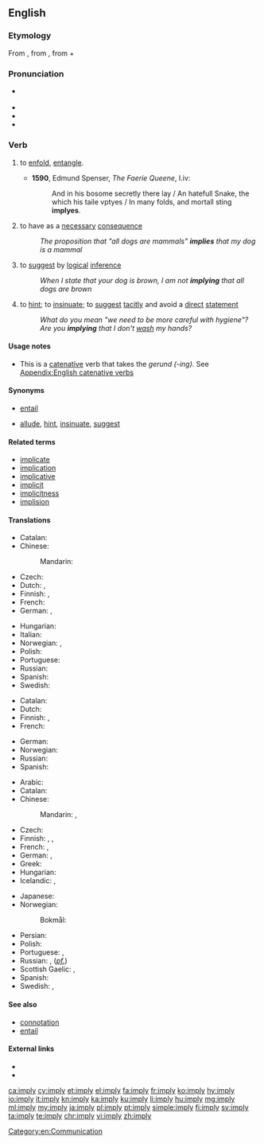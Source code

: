 ==English==

===Etymology===
From {{etyl|fro|en}} {{term|emplier|lang=fro}}, from {{etyl|la|en}} {{term|implicare||to infold, involve|lang=la}}, from {{term|in||in}} + {{term|plicare||to fold}}

===Pronunciation===
* {{a|GenAm|RP}} {{IPA|/ɪmˈplaɪ/|lang=en}}
* {{audio|en-us-imply.ogg|Audio (US)|lang=en}}
* {{rhymes|aɪ|lang=en}}
* {{hyphenation|im|ply|lang=en}}

===Verb===
{{en-verb|impl|ies}}

# {{context|archaic|lang=en}} to [[enfold]], [[entangle]].
#* '''1590''', Edmund Spenser, ''The Faerie Queene'', I.iv:
#*: And in his bosome secretly there lay / An hatefull Snake, the which his taile vptyes / In many folds, and mortall sting '''implyes'''.
# {{context|transitive|of a proposition|lang=en}} to have as a [[necessary]] [[consequence]]
#: ''The proposition that "all dogs are mammals" '''implies''' that my dog is a mammal''
# {{context|transitive|of a person|lang=en}} to [[suggest]] by [[logical]] [[inference]]
#: ''When I state that your dog is brown, I am not '''implying''' that all dogs are brown''
# {{context|transitive|of a person or proposition|lang=en}} to [[hint]]; to [[insinuate]]; to [[suggest]] [[tacit]]ly and avoid a [[direct]] [[statement]]
#: ''What do you mean "we need to be more careful with hygiene"? Are you '''implying''' that I don't [[wash]] my hands?''

====Usage notes====
* This is a [[catenative]] verb that takes the ''gerund (-ing)''. See [[Appendix:English catenative verbs]]

====Synonyms====
* {{sense|to have as a necessary consequence}} [[entail]]
* {{sense|to suggest tacitly}} [[allude]], [[hint]], [[insinuate]], [[suggest]]

====Related terms====
* [[implicate]]
* [[implication]]
* [[implicative]]
* [[implicit]]
* [[implicitness]]
* [[implision]]

====Translations====
{{trans-top|to have as a consequence}}
* Catalan: {{t+|ca|implicar}}
* Chinese:
*: Mandarin: {{t+|cmn|意味着|tr=yìwèizhe|sc=Hani}}
* Czech: {{t|cs|implikovat}}
* Dutch: {{t+|nl|impliceren}}, {{t+|nl|inhouden}}
* Finnish: {{t+|fi|merkitä}}, {{t+|fi|seurata}}
* French: {{t+|fr|impliquer}}
* German: {{t+|de|implizieren}}, {{t|de|zur Folge haben}}
{{trans-mid}}
* Hungarian: {{t|hu|maga után von}}
* Italian: {{t+|it|implicare}}
* Norwegian: {{t|no|implisere}}, {{t|no|medføre}}
* Polish: {{t|pl|pociągać (za sobą)}}
* Portuguese: {{t+|pt|implicar}}
* Russian: {{t+|ru|предполагать|impf|tr=predpolagát'}}
* Spanish: {{t+|es|implicar}}
* Swedish: {{t+|sv|implicera}}
{{trans-bottom}}

{{trans-top|to suggest by a logical inference}}
* Catalan: {{t+|ca|implicar}}
* Dutch: {{t+|nl|suggereren}}
* Finnish: {{t+|fi|tarkoittaa}}, {{t+|fi|väittää}}
* French: {{t+|fr|impliquer}}
{{trans-mid}}
* German: {{t+|de|implizieren}}
* Norwegian: {{t|no|implisere}}
* Russian: {{t+|ru|подразумевать|impf|tr=podrazumevát'}}
* Spanish: {{t+|es|implicar}}
{{trans-bottom}}

{{trans-top|to express suggestively rather than as a direct statement}}
* Arabic: {{t|ar|انطوى|tr=inTawa}}
* Catalan: {{t+|ca|insinuar}}
* Chinese:
*: Mandarin: {{t+|cmn|暗示|tr=ànshì|sc=Hani}}, {{t+|cmn|暗指|tr=ànzhǐ|sc=Hani}}
* Czech: {{t|cs|naznačit}}
* Finnish: {{t|fi|vihjailla}}, {{t|fi|antaa ymmärtää}}, {{t|fi|vihjata}}
* French: {{t+|fr|insinuer}}, {{t+|fr|sous-entendre}}
* German: {{t+|de|bedeuten}}, {{t+|de|implizieren}}
* Greek: {{t+|el|υπονοώ|tr=yponoo}}
* Hungarian: {{t|hu|sugall}}
* Icelandic: {{t|is|gefa í skyn}}, {{t|is|benda til}}
{{trans-mid}}
* Japanese: {{t+|ja|ほのめかす|tr=honomekasu}}
* Norwegian: {{t|no|insinuere}}
*: Bokmål: {{t+|nb|antyde}}
* Persian: {{t|fa|به طور ضمنی اشاره کردن}}
* Polish: {{t+|pl|sugerować}}
* Portuguese: {{t|pt|dar a entender}}, {{t+|pt|insinuar}}
* Russian: {{t+|ru|намекать|impf|tr=namekát'}}, {{t+|ru|намекнуть|tr=nameknút'}} (''[[pf.]]'')
* Scottish Gaelic: {{t|gd|ciallaich}}, {{t|gd|seaghaich}}
* Spanish: {{t+|es|insinuar}}
* Swedish: {{t+|sv|antyda}}, {{t+|sv|insinuera}}
{{trans-bottom}}

====See also====
* [[connotation]]
* [[entail]]

====External links====
* {{R:Webster 1913}}
* {{R:Century 1911}}

[[Category:en:Communication]]

[[ca:imply]]
[[cy:imply]]
[[et:imply]]
[[el:imply]]
[[fa:imply]]
[[fr:imply]]
[[ko:imply]]
[[hy:imply]]
[[io:imply]]
[[it:imply]]
[[kn:imply]]
[[ka:imply]]
[[ku:imply]]
[[li:imply]]
[[hu:imply]]
[[mg:imply]]
[[ml:imply]]
[[my:imply]]
[[ja:imply]]
[[pl:imply]]
[[pt:imply]]
[[simple:imply]]
[[fi:imply]]
[[sv:imply]]
[[ta:imply]]
[[te:imply]]
[[chr:imply]]
[[vi:imply]]
[[zh:imply]]